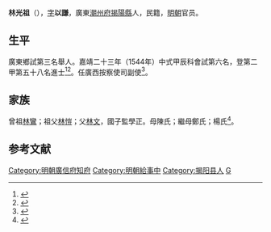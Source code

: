 {{Otheruses|other=名为林以谦的其他人物|林以谦}}
{{明清人物信息框
| 姓名 = 林光祖
| 原名 =
| 圖片名稱= 
| 圖片大小 =
| 圖片說明 = 
| 最高職務 =
| 國家 = 大明 
| 爵位 =
| 籍貫 = 廣東潮州府揭陽縣
| 族裔 = 
| 字號 = 
| 諡號 =
| 出生日期 = 生年不詳
| 出生地點 = <!---廣東潮州府揭陽縣--->
| 逝世日期 = 卒年不詳 
| 逝世地點 =
| 墓葬 =
| 配偶 = 
| 親屬 = 
| 出身 =
* 嘉靖二十三年甲辰科進士出身
| 經歷 =
| 著作 =  
}}
'''林光祖'''（{{bd|？||？|catIdx=}}），[[表字|字]]'''以謙'''，廣東[[潮州府|潮州府]][[揭陽縣|揭陽縣]]人，民籍，[[明朝|明朝]]官员。

== 生平 ==
廣東鄉試第三名舉人。嘉靖二十三年（1544年）中式甲辰科會試第六名，登第二甲第五十八名進士<ref>{{Cite book|title=《皇明贡举考》卷五|author=[[张朝瑞|张朝瑞]]|publisher=《续修四库全书》史部第828册|year=|isbn=|location=|pages=}}</ref><ref>{{Cite book|title=贡举志五种 上|author=鲁小俊，江俊伟著|publisher=武汉大学出版社|year=2009|isbn=978-7-307-07043-1|location=武汉|pages=}}</ref>。任廣西按察使司副使<ref>{{cite news|title=明朝潮州府文进士名录|url=http://zt.czonline.net/2010wenhua/txcr/chaorendongtai/kejiao/2010-12-02/31625.html|accessdate=2013-08-07|newspaper=潮州热线|archive-url=https://web.archive.org/web/20131004220414/http://zt.czonline.net/2010wenhua/txcr/chaorendongtai/kejiao/2010-12-02/31625.html|archive-date=2013-10-04|dead-url=yes}}</ref>。

== 家族 ==
曾祖[[林鸞|林鸞]]；祖父[[林愷|林愷]]；父[[林文|林文]]，國子監學正。母陳氏；繼母鄭氏；楊氏<ref>{{Cite book|title=天一阁藏明代科举录选刊 登科录 点校本|author=龚延明主编|publisher=宁波出版社|year=2016|isbn=978-7-5526-2320-8|location=宁波|pages=|quote=《天一閣藏明代科舉錄選刊.登科錄》之《嘉靖二十三年甲辰科進士登科錄》}}</ref>。

==参考文献==
{{reflist}}

{{start box}}
{{s-off}}
{{s-before|[[盧孝達|盧孝達]]}}
{{s-title|明朝廣信府知府|嘉靖年間}}
{{s-after|[[周俶|周俶]]}}
{{end box}}

{{嘉靖二十三年甲辰科殿試金榜}}

{{DEFAULTSORT:}}
[[Category:明朝廣信府知府|Category:明朝廣信府知府]]
[[Category:明朝給事中|Category:明朝給事中]]
[[Category:揭阳县人|Category:揭阳县人]]
[[Category:林姓|G]]


{{明朝官员小作品}}
